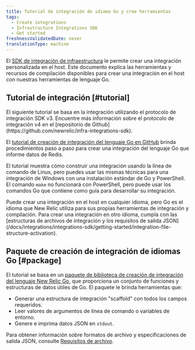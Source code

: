 ```yaml
---
title: Tutorial de integración de idioma Go y cree herramientas
tags:
  - Create integrations
  - Infrastructure Integrations SDK
  - Get started
freshnessValidatedDate: never
translationType: machine
---
```


El [SDK de integración de infraestructura](/docs/infrastructure/integrations-sdk/get-started/intro-infrastructure-integrations-sdk) le permite crear una integración personalizada en el host. Este documento explica las herramientas y recursos de compilación disponibles para crear una integración en el host con nuestras herramientas de lenguaje Go.

## Tutorial de integración [#tutorial]

<Callout variant="important">
  El siguiente tutorial se basa en la integración utilizando el protocolo de integración SDK v3.  
  Encuentre más información sobre el protocolo de integración v4 en el [repositorio de Github](https://github.com/newrelic/infra-integrations-sdk).
</Callout>

El [tutorial de creación de integración del lenguaje Go en GitHub](https://github.com/newrelic/infra-integrations-sdk/blob/master/docs/tutorial.md) brinda procedimientos paso a paso para crear una integración del lenguaje Go que informe datos de Redis.

El tutorial muestra cómo construir una integración usando la línea de comando de Linux, pero puedes usar las mismas técnicas para una integración de Windows con una instalación estándar de Go y PowerShell. El comando `make` no funcionará con PowerShell, pero puede usar los comandos Go que contiene como guía para desarrollar su integración.

<Callout variant="tip">
  Puede crear una integración en el host en cualquier idioma, pero Go es el idioma que New Relic utiliza para sus propias herramientas de integración y compilación. Para crear una integración en otro idioma, cumpla con las [estructuras de archivos de integración y los requisitos de salida JSON](/docs/integrations/integrations-sdk/getting-started/integration-file-structure-activation).
</Callout>

## Paquete de creación de integración de idiomas Go [#package]

El tutorial se basa en un [paquete de biblioteca de creación de integración del lenguaje New Relic Go](https://godoc.org/github.com/newrelic/infra-integrations-sdk), que proporciona un conjunto de funciones y estructuras de datos útiles de Go. El paquete le brinda herramientas que:

* Generar una estructura de integración "scaffold" con todos los campos requeridos.
* Leer valores de argumentos de línea de comando o variables de entorno.
* Genere e imprima datos JSON en `stdout`.

Para obtener información sobre formatos de archivo y especificaciones de salida JSON, consulte [Requisitos de archivo](/docs/integrations/integrations-sdk/getting-started/integration-file-structure-activation).